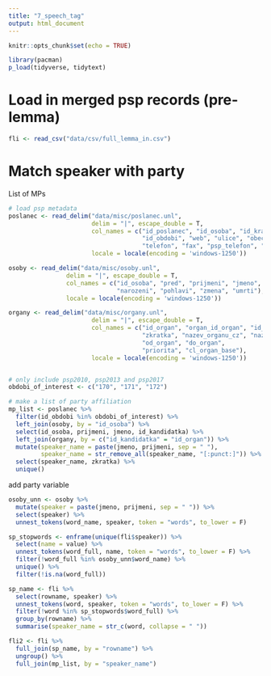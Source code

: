 ```yaml
---
title: "7_speech_tag"
output: html_document
---
```


```r
knitr::opts_chunk$set(echo = TRUE)

library(pacman)
p_load(tidyverse, tidytext)
```


# Load in merged psp records (pre-lemma)
```r
fli <- read_csv("data/csv/full_lemma_in.csv")
```


# Match speaker with party
List of MPs
```r
# load psp metadata
poslanec <- read_delim("data/misc/poslanec.unl", 
                       delim = "|", escape_double = T,
                       col_names = c("id_poslanec", "id_osoba", "id_kraj", "id_kandidatka", 
                                     "id_obdobi", "web", "ulice", "obec", "psc", "email", 
                                     "telefon", "fax", "psp_telefon", "facebook", "foto"),
                       locale = locale(encoding = 'windows-1250'))

osoby <- read_delim("data/misc/osoby.unl", 
                delim = "|", escape_double = T,
                col_names = c("id_osoba", "pred", "prijmeni", "jmeno", "za",
                              "narozeni", "pohlavi", "zmena", "umrti"),
                locale = locale(encoding = 'windows-1250'))

organy <- read_delim("data/misc/organy.unl", 
                       delim = "|", escape_double = T,
                       col_names = c("id_organ", "organ_id_organ", "id_typ_organu", 
                                     "zkratka", "nazev_organu_cz", "nazev_organu_en", 
                                     "od_organ", "do_organ", 
                                     "priorita", "cl_organ_base"),
                       locale = locale(encoding = 'windows-1250'))


# only include psp2010, psp2013 and psp2017
obdobi_of_interest <- c("170", "171", "172")

# make a list of party affiliation
mp_list <- poslanec %>%
  filter(id_obdobi %in% obdobi_of_interest) %>%
  left_join(osoby, by = "id_osoba") %>%
  select(id_osoba, prijmeni, jmeno, id_kandidatka) %>%
  left_join(organy, by = c("id_kandidatka" = "id_organ")) %>%
  mutate(speaker_name = paste(jmeno, prijmeni, sep = " "),
         speaker_name = str_remove_all(speaker_name, "[:punct:]")) %>%
  select(speaker_name, zkratka) %>%
  unique()
```

add party variable
```r
osoby_unn <- osoby %>%
  mutate(speaker = paste(jmeno, prijmeni, sep = " ")) %>%
  select(speaker) %>%
  unnest_tokens(word_name, speaker, token = "words", to_lower = F)

sp_stopwords <- enframe(unique(fli$speaker)) %>%
  select(name = value) %>%
  unnest_tokens(word_full, name, token = "words", to_lower = F) %>%
  filter(!word_full %in% osoby_unn$word_name) %>%
  unique() %>%
  filter(!is.na(word_full))

sp_name <- fli %>%
  select(rowname, speaker) %>%
  unnest_tokens(word, speaker, token = "words", to_lower = F) %>%
  filter(!word %in% sp_stopwords$word_full) %>%
  group_by(rowname) %>%
  summarise(speaker_name = str_c(word, collapse = " "))

fli2 <- fli %>%
  full_join(sp_name, by = "rowname") %>%
  ungroup() %>%
  full_join(mp_list, by = "speaker_name")
```

